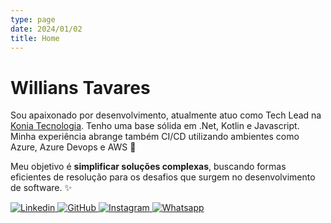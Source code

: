 ```yaml
---
type: page
date: 2024/01/02
title: Home
---
```



# Willians Tavares

Sou apaixonado por desenvolvimento, atualmente atuo como Tech Lead na [Konia Tecnologia](https://konia.com.br/). 
Tenho uma base sólida em .Net, Kotlin e Javascript. Minha experiência abrange também CI/CD utilizando ambientes como Azure, Azure Devops e AWS 🚀

Meu objetivo é **simplificar soluções complexas**, buscando formas eficientes de resolução para os desafios que surgem no desenvolvimento de software.  ✨
<div 
  className="center-icons"
  >
  <a href="https://www.linkedin.com/in/willians-tavares95/" >
    <img
      src="images/linkedin-icon.png"
      alt="Linkedin"
      width={60}
      height={60}
    />
  </a> 

  <a href="https://github.com/willsTavares">
    <img 
      src="images/github_icon.png"
      alt="GitHub"
      width={60}
      height={60}
      priority
    />
  </a> 
  <a href="https://www.instagram.com/hot.wills/">
    <img 
      src="images/instagram_icon.png"
      alt="Instagram"
      width={60}
      height={60}
      priority
    />
  </a>
  <a href="https://api.whatsapp.com/send?phone=5511943206420">
    <img 
      src="images/whatsapp_icon.png"
      alt="Whatsapp"
      width={60}
      height={30}
      priority
    />
  </a>
</div>
